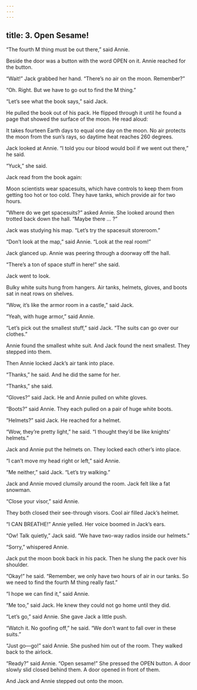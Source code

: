 ```yaml
---
---
---
```

title: 3. Open Sesame!
---



“The fourth M thing must be out there,” said Annie.

Beside the door was a button with the word OPEN on it. Annie reached for the button.

“Wait!” Jack grabbed her hand. “There’s no air on the moon. Remember?”

“Oh. Right. But we have to go out to find the M thing.”

“Let’s see what the book says,” said Jack.

He pulled the book out of his pack. He flipped through it until he found a page that showed the surface of the moon. He read aloud:

It takes fourteen Earth days to equal one day on the moon. No air protects the moon from the sun’s rays, so daytime heat reaches 260 degrees.



Jack looked at Annie. “I told you our blood would boil if we went out there,” he said.

“Yuck,” she said.

Jack read from the book again:

Moon scientists wear spacesuits, which have controls to keep them from getting too hot or too cold. They have tanks, which provide air for two hours.



“Where do we get spacesuits?” asked Annie. She looked around then trotted back down the hall. “Maybe there … ?”

Jack was studying his map. “Let’s try the spacesuit storeroom.”

“Don’t look at the map,” said Annie. “Look at the real room!”

Jack glanced up. Annie was peering through a doorway off the hall.

“There’s a ton of space stuff in here!” she said.

Jack went to look.

Bulky white suits hung from hangers. Air tanks, helmets, gloves, and boots sat in neat rows on shelves.

“Wow, it’s like the armor room in a castle,” said Jack.

“Yeah, with huge armor,” said Annie.

“Let’s pick out the smallest stuff,” said Jack. “The suits can go over our clothes.”

Annie found the smallest white suit. And Jack found the next smallest. They stepped into them.

Then Annie locked Jack’s air tank into place.

“Thanks,” he said. And he did the same for her.

“Thanks,” she said.

“Gloves?” said Jack. He and Annie pulled on white gloves.

“Boots?” said Annie. They each pulled on a pair of huge white boots.

“Helmets?” said Jack. He reached for a helmet.

“Wow, they’re pretty light,” he said. “I thought they’d be like knights’ helmets.”



Jack and Annie put the helmets on. They locked each other’s into place.

“I can’t move my head right or left,” said Annie.

“Me neither,” said Jack. “Let’s try walking.”

Jack and Annie moved clumsily around the room. Jack felt like a fat snowman.

“Close your visor,” said Annie.

They both closed their see-through visors. Cool air filled Jack’s helmet.

“I CAN BREATHE!” Annie yelled. Her voice boomed in Jack’s ears.

“Ow! Talk quietly,” Jack said. “We have two-way radios inside our helmets.”

“Sorry,” whispered Annie.

Jack put the moon book back in his pack. Then he slung the pack over his shoulder.

“Okay!” he said. “Remember, we only have two hours of air in our tanks. So we need to find the fourth M thing really fast.”

“I hope we can find it,” said Annie.

“Me too,” said Jack. He knew they could not go home until they did.

“Let’s go,” said Annie. She gave Jack a little push.

“Watch it. No goofing off,” he said. “We don’t want to fall over in these suits.”

“Just go—go!” said Annie. She pushed him out of the room. They walked back to the airlock.

“Ready?” said Annie. “Open sesame!” She pressed the OPEN button. A door slowly slid closed behind them. A door opened in front of them.

And Jack and Annie stepped out onto the moon.